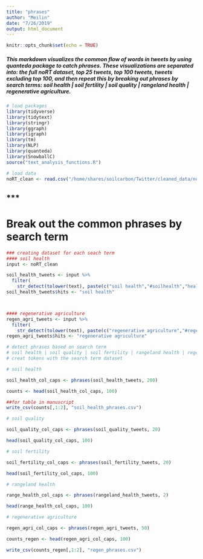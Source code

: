 ```yaml
---
title: "phrases"
author: "Meilin"
date: "7/26/2019"
output: html_document
---
```


```r
knitr::opts_chunk$set(echo = TRUE)
```

##### This markdown visualizes the common flow of words in tweets by using quanteda package to catch phrases. These visualizations are separated into: the full noRT dataset, top 25 tweets, top 100 tweets, tweets excluding top 100, and then repeat this by breaking out phrases by search terms: soil health | soil fertility | soil quality | rangeland health | regenerative agriculture.

```r
# load packages
library(tidyverse)
library(tidytext)
library(stringr)
library(ggraph)
library(igraph)
library(tm)
library(NLP)
library(quanteda)
library(SnowballC)
source("text_analysis_functions.R")

# load data
noRT_clean <- read.csv("/home/shares/soilcarbon/Twitter/cleaned_data/noRT_clean.csv", stringsAsFactors = FALSE)
```


***
---------------------------------------------
# Break out the common phrases by search term

```r
### creating dataset for each seach term
#### soil health
input <- noRT_clean

soil_health_tweets <- input %>% 
  filter(
    str_detect(tolower(text), paste(c("soil health","#soilhealth","healthy soil","#healthysoil"), collapse = '|')))
soil_health_tweets$hits <- "soil health"



#### regenerative agriculture
regen_agri_tweets <- input %>% 
  filter(
    str_detect(tolower(text), paste(c("regenerative agriculture","#regenerativeagriculture"), collapse = '|')))
regen_agri_tweets$hits <- "regenerative agriculture"

```

```r
# detect phrases based on search term
# soil health | soil quality | soil fertility | rangeland health | regenerative agriculture
# creat tokens with the search term dataset

# soil health

soil_health_col_caps <- phrases(soil_health_tweets, 200)

counts <- head(soil_health_col_caps, 100)

##for table in manuscript
write_csv(counts[,1:2], "soil_health_phrases.csv")
```

```r
# soil quality

soil_quality_col_caps <- phrases(soil_quality_tweets, 20)

head(soil_quality_col_caps, 100)
```

```r
# soil fertility

soil_fertility_col_caps <- phrases(soil_fertility_tweets, 20)

head(soil_fertility_col_caps, 100)
```

```r
# rangeland health

range_health_col_caps <- phrases(rangeland_health_tweets, 2)

head(range_health_col_caps, 100)
```

```r
# regenerative agriculture

regen_agri_col_caps <- phrases(regen_agri_tweets, 50)

counts_regen <- head(regen_agri_col_caps, 100)

write_csv(counts_regen[,1:2], "regen_phrases.csv")

```
